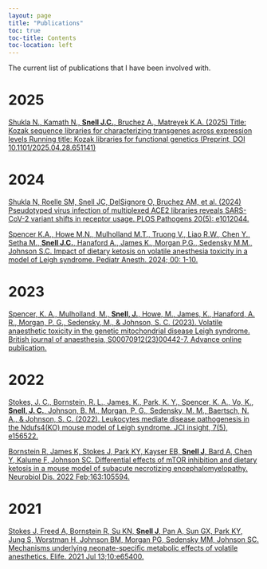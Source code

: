 ```yaml
---
layout: page
title: "Publications"
toc: true
toc-title: Contents
toc-location: left
---
```


The current list of publications that I have been involved with.

# 2025

[Shukla N., Kamath N., **Snell J.C.**, Bruchez A., Matreyek K.A. (2025) Title: Kozak sequence libraries for characterizing transgenes across expression levels Running title: Kozak libraries for functional genetics (Preprint, DOI 10.1101/2025.04.28.651141)](https://www.biorxiv.org/content/10.1101/2025.04.28.651141v1)

# 2024

[Shukla N, Roelle SM, Snell JC, DelSignore O, Bruchez AM, et al. (2024) Pseudotyped virus infection of multiplexed ACE2 libraries reveals SARS-CoV-2 variant shifts in receptor usage. PLOS Pathogens 20(5): e1012044.](https://doi.org/10.1371/journal.ppat.1012044)

[Spencer K.A., Howe M.N., Mulholland M.T., Truong V., Liao R.W., Chen Y., Setha M., **Snell J.C.**, Hanaford A., James K., Morgan P.G., Sedensky M.M., Johnson S.C. Impact of dietary ketosis on volatile anesthesia toxicity in a model of Leigh syndrome. Pediatr Anesth. 2024; 00: 1-10.](https://onlinelibrary.wiley.com/doi/10.1111/pan.14855)

# 2023

[Spencer, K. A., Mulholland, M., **Snell, J.**, Howe, M., James, K., Hanaford, A. R., Morgan, P. G., Sedensky, M., & Johnson, S. C. (2023). Volatile anaesthetic toxicity in the genetic mitochondrial disease Leigh syndrome. British journal of anaesthesia, S00070912(23)00442-7. Advance online publication.](https://doi.org/10.1016/j.bja.2023.08.009)

# 2022

[Stokes, J. C., Bornstein, R. L., James, K., Park, K. Y., Spencer, K. A., Vo, K., **Snell, J. C.**, Johnson, B. M., Morgan, P. G., Sedensky, M. M., Baertsch, N. A., & Johnson, S. C. (2022). Leukocytes mediate disease pathogenesis in the Ndufs4(KO) mouse model of Leigh syndrome. JCI insight, 7(5), e156522.](https://doi.org/10.1172/jci.insight.156522)

[Bornstein R, James K, Stokes J, Park KY, Kayser EB, **Snell J**, Bard A, Chen Y, Kalume F, Johnson SC. Differential effects of mTOR inhibition and dietary ketosis in a mouse model of subacute necrotizing encephalomyelopathy. Neurobiol Dis. 2022 Feb;163:105594.](https://www.sciencedirect.com/science/article/pii/S0969996121003430?via%3Dihub)

# 2021

[Stokes J, Freed A, Bornstein R, Su KN, **Snell J**, Pan A, Sun GX, Park KY, Jung S, Worstman H, Johnson BM, Morgan PG, Sedensky MM, Johnson SC. Mechanisms underlying neonate-specific metabolic effects of volatile anesthetics. Elife. 2021 Jul 13;10:e65400.](https://elifesciences.org/articles/65400)
